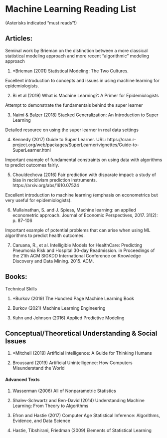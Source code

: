 
<br>
<br>
<br>

# Machine Learning Reading List

(Asterisks indicated “must reads”!)

## Articles:

Seminal work by Brieman on the distinction between a more classical statistical modeling approach and more recent “algorithmic” modeling approach

1) *Brieman (2001) Statistical Modeling: The Two Cultures.

Excellent introduction to concepts and issues in using machine learning for epidemiologists.

2)	Bi et al (2019) What is Machine Learning?: A Primer for Epidemiologists

Attempt to demonstrate the fundamentals behind the super learner

3)	Naimi & Balzer (2018) Stacked Generalization: An Introduction to Super Learning

Detailed resource on using the super learner in real data settings

4)	Kennedy (2017) Guide to Super Learner. URL: https://cran.r-project.org/web/packages/SuperLearner/vignettes/Guide-to-SuperLearner.html

Important example of fundamental constraints on using data with algorithms to predict outcomes fairly.

5)	Chouldechova (2016) Fair prediction with disparate impact: a study of bias in recidivism prediction instruments. https://arxiv.org/abs/1610.07524

Excellent introduction to machine learning (emphasis on econometrics but very useful for epidemiologists).

6)	Mullainathan, S. and J. Spiess, Machine learning: an applied econometric approach. Journal of Economic Perspectives, 2017. 31(2): p. 87-106

Important example of potential problems that can arise when using ML algorithms to predict health outcomes.

7)	Caruana, R., et al. Intelligible Models for HealthCare: Predicting Pneumonia Risk and Hospital 30-day Readmission. in Proceedings of the 21th ACM SIGKDD International Conference on Knowledge Discovery and Data Mining. 2015. ACM.

## Books:

Technical Skills

1)	*Burkov (2019) The Hundred Page Machine Learning Book

2)	Burkov (2021) Machine Learning Engineering

3)	Kuhn and Johnson (2016) Applied Predictive Modeling

## Conceptual/Theoretical Understanding & Social Issues

1)	*Mitchell (2019) Artificial Intelligence: A Guide for Thinking Humans

2)	Broussard (2019) Artificial Unintelligence: How Computers Misunderstand the World


#### Advanced Texts

1)	Wasserman (2006) All of Nonparametric Statistics

2)	Shalev-Schwartz and Ben-David (2014) Understanding Machine Learning: From Theory to Algorithms

3)	Efron and Hastie (2017) Computer Age Statistical Inference: Algorithms, Evidence, and Data Science

4)	Hastie, Tibshirani, Friedman (2009) Elements of Statistical Learning